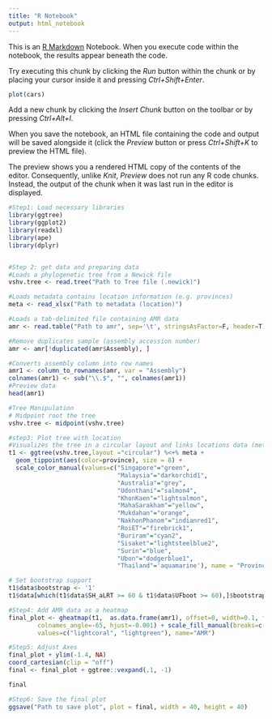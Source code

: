 ---
title: "R Notebook"
output: html_notebook
---

This is an [R Markdown](http://rmarkdown.rstudio.com) Notebook. When you execute code within the notebook, the results appear beneath the code. 

Try executing this chunk by clicking the *Run* button within the chunk or by placing your cursor inside it and pressing *Ctrl+Shift+Enter*. 

```{r}
plot(cars)
```

Add a new chunk by clicking the *Insert Chunk* button on the toolbar or by pressing *Ctrl+Alt+I*.

When you save the notebook, an HTML file containing the code and output will be saved alongside it (click the *Preview* button or press *Ctrl+Shift+K* to preview the HTML file).

The preview shows you a rendered HTML copy of the contents of the editor. Consequently, unlike *Knit*, *Preview* does not run any R code chunks. Instead, the output of the chunk when it was last run in the editor is displayed.

```{r}
#Step1: Load necessary libraries
library(ggtree)
library(ggplot2)
library(readxl)
library(ape)
library(dplyr)


#Step 2: get data and preparing data
#Loads a phylogenetic tree from a Newick file
vshv.tree <- read.tree("Path to Tree file (.newick)")

#Loads metadata contains location information (e.g. provinces)
meta <- read_xlsx("Path to metadata (location)")

#Loads a tab-delimited file containing AMR data
amr <- read.table("Path to amr", sep='\t', stringsAsFactor=F, header=T)

#Remove duplicates sample (assembly accession number)
amr <- amr[!duplicated(amr$Assembly), ]

#Converts assembly column into row names 
amr1 <- column_to_rownames(amr, var = "Assembly")
colnames(amr1) <- sub("\\.$", "", colnames(amr1))
#Preview data
head(amr1) 

#Tree Manipulation
# Midpoint root the tree
vshv.tree <- midpoint(vshv.tree)

#step3: Plot tree with location
#Visualizes the tree in a circular layout and links locations data (meta) to tree tips and colors the tips based on province
t1 <- ggtree(vshv.tree,layout ="circular") %<+% meta + 
  geom_tippoint(aes(color=province), size = 8) +                 
  scale_color_manual(values=c("Singapore"="green",     
                              "Malaysia"="darkorchid1",
                              "Australia"="grey",
                              "Udonthani"="salmon4",    
                              "KhonKaen"="lightsalmon",
                              "MahaSarakham"="yellow",
                              "Mukdahan"="orange",     
                              "NakhonPhanom"="indianred1",
                              "RoiET"="firebrick1",
                              "Buriram"="cyan2",
                              "Sisaket"="lightsteelblue2",     
                              "Surin"="blue",
                              "Ubon"="dodgerblue1",
                              "Thailand"='aquamarine'), name = "Province")

# Set bootstrap support
t1$data$bootstrap <- '1'
t1$data[which(t1$data$SH_aLRT >= 60 & t1$data$UFboot >= 60),]$bootstrap <- '1'

#Step4: Add AMR data as a heatmap
final_plot <- gheatmap(t1,  as.data.frame(amr1), offset=0, width=0.1, font.size=4, 
        colnames_angle=-65, hjust=-0.001) + scale_fill_manual(breaks=c("Y", "N"), 
        values=c("lightcoral", "lightgreen"), name="AMR")

#Step5: Adjust Axes        
final_plot + ylim(-1.4, NA)
coord_cartesian(clip = "off")
final <- final_plot + ggtree::vexpand(.1, -1)

final

#Step6: Save the final plot
ggsave("Path to save plot", plot = final, width = 40, height = 40)
```

